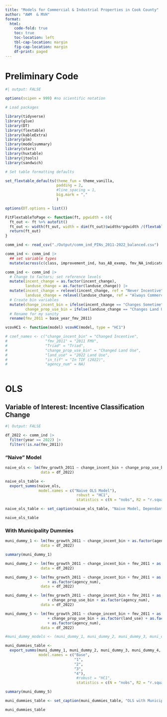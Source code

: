 ```yaml
---
title: "Models for Commercial & Industrial Properties in Cook County"
author: "AWM  & MVH"
format: 
  html:
    code-fold: true
    toc: true
    toc-location: left
    tbl-cap-location: margin
    fig-cap-location: margin
    df-print: paged
---
```


# Preliminary Code

```r
#| output: FALSE

options(scipen = 999) #no scientific notation

# Load packages

library(tidyverse)
library(glue)
library(DT)
library(flextable)
library(kableExtra)
library(plm)
library(modelsummary)
library(stars)
library(huxtable)
library(jtools)
library(sandwich)

# Set table formatting defaults

set_flextable_defaults(theme_fun = theme_vanilla, 
                       padding = 2,
                       #line_spacing = 1,
                       big.mark = ","
                       )

options(DT.options = list())

FitFlextableToPage <- function(ft, pgwidth = 6){
  ft_out <- ft %>% autofit()
  ft_out <- width(ft_out, width = dim(ft_out)$widths*pgwidth /(flextable_dim(ft_out)$widths))
  return(ft_out)
}

comm_ind <- read_csv("./Output/comm_ind_PINs_2011-2022_balanced.csv") 

comm_ind <- comm_ind |>
  ## set variable types 
  mutate(across(c(class, improvement_ind, has_AB_exemp, fmv_NA_indicator, in_tif), as.character))

comm_ind <- comm_ind |>
  # Change to factors; set reference levels
  mutate(incent_change = as.factor(incent_change),
         landuse_change = as.factor(landuse_change)) |>
  mutate(incent_change = relevel(incent_change, ref = "Never Incentive"),
         landuse_change = relevel(landuse_change, ref = "Always Commercial")) |>
  # Create bin variables
  mutate(change_incent_bin = ifelse(incent_change == "Changes Sometime", 1, 0),
         change_prop_use_bin = ifelse(landuse_change == "Changes Land Use", 1, 0)) |>
  # Rename for my sanity
  rename(fmv_2011 = base_year_fmv_2011)

vcovHC1 <- function(model) vcovHC(model, type = "HC1")

# coef_names <- c("change_incent_bin" = "Changed Incentive",
#                 "fmv_2011" = "2011 FMV",
#                 "Triad" = "Triad",
#                 "change_prop_use_bin" = "Changed Land Use",
#                 "land_use" = "2022 Land Use",
#                 "in_tif" = "In TIF (2022)",
#                 "agency_num" = NA)

```

```r

```

# OLS

## Variable of Interest: Incentive Classification Change

```r
#| Output: FALSE

df_2022 <- comm_ind |>
  filter(year == 2022) |>
  filter(!is.na(fmv_2011))

```

### "Naive" Model

```r

naive_ols <- lm(fmv_growth_2011 ~ change_incent_bin + change_prop_use_bin,
                data = df_2022)

naive_ols_table <- 
  export_summs(naive_ols,
               model.names = c("Naive OLS Model"),
                                robust = "HC1",
                                statistics = c(N = "nobs", R2 = "r.squared", adj.R2 = "adj.r.squared"))

naive_ols_table <- set_caption(naive_ols_table, "Naive Model, Dependant Variable: FMV Growth, 2011-2022")

naive_ols_table

```

### With Municipality Dummies

```r

muni_dummy_1 <- lm(fmv_growth_2011 ~ change_incent_bin + as.factor(agency_num),
                data = df_2022)

summary(muni_dummy_1)

muni_dummy_2 <- lm(fmv_growth_2011 ~ change_incent_bin + fmv_2011 + as.factor(agency_num),
                data = df_2022)

muni_dummy_3 <- lm(fmv_growth_2011 ~ change_incent_bin + fmv_2011 + as.factor(Triad) 
                   + as.factor(agency_num),
                data = df_2022)

muni_dummy_4 <- lm(fmv_growth_2011 ~ change_incent_bin + fmv_2011 + as.factor(Triad) 
                   + change_prop_use_bin + as.factor(agency_num),
                data = df_2022)

muni_dummy_5 <- lm(fmv_growth_2011 ~ change_incent_bin + fmv_2011 + as.factor(Triad) 
                   + change_prop_use_bin + as.factor(land_use) + as.factor(in_tif) 
                   + as.factor(agency_num),
                data = df_2022)

#muni_dummy_models <- (muni_dummy_1, muni_dummy_2, muni_dummy_3, muni_dummy_4, muni_dummy_5)

muni_dummies_table <- 
  export_summs(muni_dummy_1, muni_dummy_2, muni_dummy_3, muni_dummy_4, muni_dummy_5,
               model.names = c("Base",
                               "1",
                               "2",
                               "3",
                               "4"),
                                #robust = "HC1",
                                statistics = c(N = "nobs", R2 = "r.squared", adj.R2 = "adj.r.squared"))

summary(muni_dummy_5)

muni_dummies_table <- set_caption(muni_dummies_table, "OLS with Municipality-Level Controls (2022)<br>Dependant Variable: FMV Growth, 2011-2022")

muni_dummies_table

```


```r



```